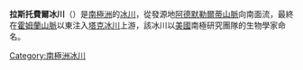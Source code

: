{{coord|71|50|S|167|6|E|display=title}}

'''拉斯托費爾冰川'''（{{lang-en|Rastorfer Glacier}}）是[[南極洲|南極洲]]的[[冰川|冰川]]，從發源地[[阿德默勒爾蒂山脈|阿德默勒爾蒂山脈]]向南面流，最終在[[霍姆蘭山脈|霍姆蘭山脈]]以東注入[[塔克冰川|塔克冰川]]上游，該冰川以[[美國|美國]]南極研究團隊的生物學家命名。

{{DEFAULTSORT:Rastorfer Glacier}}
[[Category:南極洲冰川|Category:南極洲冰川]]


{{BorchgrevinkCoast-geo-stub}}